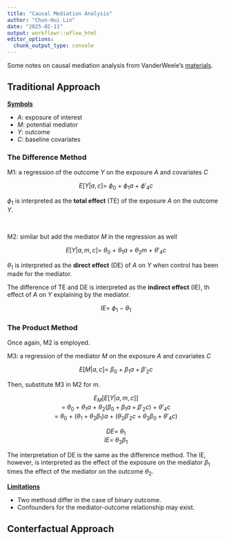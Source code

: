 ```yaml
---
title: "Causal Mediation Analysis"
author: "Chun-Hui Lin"
date: "2025-02-11"
output: workflowr::wflow_html
editor_options:
  chunk_output_type: console
---
```


Some notes on causal mediation analysis from VanderWeele's [materials](https://hsph.harvard.edu/research/vanderweele-lab/tools-and-tutorials).

## Traditional Approach

<ins>**Symbols**</ins>

* $A$: exposure of interest
* $M$: potential mediator
* $Y$: outcome
* $C$: baseline covariates

### The Difference Method

M1: a regression of the outcome $Y$ on the exposure $A$ and covariates $C$

<p style="text-align: center;">$E[Y|a, c] =$ $\phi_0$ $+$ $\phi_1a$ $+$ $\phi'_4c$</p>

$\phi_1$ is interpreted as the **total effect** (TE) of the exposure $A$ on the outcome $Y$.

<br/>

M2: similar but add the mediator $M$ in the regression as well

<p style="text-align: center;">$E[Y|a, m, c] =$ $\theta_0$ $+$ $\theta_1a$ $+$ $\theta_2m$ $+$ $\theta'_4c$</p>

$\theta_1$ is interpreted as the **direct effect** (DE) of $A$ on $Y$ when control has been made for the mediator.

The difference of TE and DE is interpreted as the **indirect effect** (IE), th effect of $A$ on $Y$ explaining by the mediator.

<p style="text-align: center;">$IE =$ $\phi_1$ $-$ $\theta_1$</p>

### The Product Method

Once again, M2 is employed.

M3: a regression of the mediator $M$ on the exposure $A$ and covariates $C$

<p style="text-align: center;">$E[M|a, c] =$ $\beta_0$ $+$ $\beta_1a$ $+$ $\beta'_2c$</p>

Then, substitute M3 in M2 for $m$.

<p style="text-align: center;">$E_M[E[Y|a, m, c]]$ 
<br/> $=$ $\theta_0$ $+$ $\theta_1a$ $+$ $\theta_2(\beta_0 + \beta_1a + \beta'_2c)$ $+$ $\theta'_4c$ <br/> $=$ $\theta_0$ $+$ $(\theta_1 + \theta_2\beta_1)a$ $+$ $(\theta_2\beta'_2c + \theta_2\beta_0 + \theta'_4c)$</p>

<p style="text-align: center;">$DE =$ $\theta_1$ <br/>
$IE =$ $\theta_2$$\beta_1$</p>

The interpretation of DE is the same as the difference method. The IE, however, is interpreted as the effect of the exposure on the mediator $\beta_1$ times the effect of the mediator on the
outcome $\theta_2$.

<ins>**Limitations**</ins>

* Two methosd differ in the case of binary outcome.
* Confounders for the mediator-outcome relationship may exist.

## Conterfactual Approach
